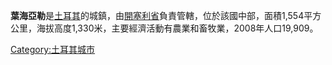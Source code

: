 {{unreferenced|time=2019-07-15T06:02:12+00:00}}
'''葉海亞勒'''是[[土耳其|土耳其]]的城鎮，由[[開塞利省|開塞利省]]負責管轄，位於該國中部，面積1,554平方公里，海拔高度1,330米，主要經濟活動有農業和畜牧業，2008年人口19,909。

{{coord|38|06|00|N|35|21|39|E|dim:10000_scale:100000_region:TR-38_type:city(20227)_source:dewiki|display=title}}

{{Turkey-geo-stub}}
[[Category:土耳其城市|Category:土耳其城市]]
